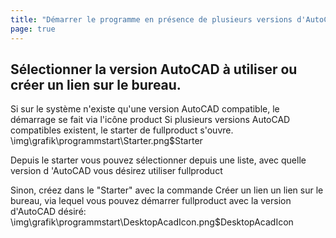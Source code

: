```yaml
---
title: "Démarrer le programme en présence de plusieurs versions d'AutoCAD"
page: true
---
```

## S&#233;lectionner la version  <Italic> AutoCAD </Italic>  &#224; utiliser ou cr&#233;er un lien sur le bureau.

Si sur le syst&#232;me n&#39;existe qu&#39;une version  <Italic> AutoCAD </Italic>  compatible, le d&#233;marrage se fait via l&#39;ic&#244;ne  <Placeholder>product</Placeholder>  Si plusieurs versions  <Italic> AutoCAD </Italic>  compatibles existent, le starter de  <Placeholder>fullproduct</Placeholder> s&#39;ouvre.<Image>\img\grafik\programmstart\Starter.png$Starter</Image>

Depuis le starter vous pouvez s&#233;lectionner depuis une liste, avec quelle version d <Italic> &#39;AutoCAD </Italic>  vous d&#233;sirez utiliser  <Placeholder>fullproduct</Placeholder> 

Sinon, cr&#233;ez dans le &quot;Starter&quot; avec la commande  <Border>Créer un lien</Border>  un lien sur le bureau, via lequel vous pouvez d&#233;marrer  <Placeholder>fullproduct</Placeholder> avec la version d&#39;AutoCAD d&#233;sir&#233;:<Image>\img\grafik\programmstart\DesktopAcadIcon.png$DesktopAcadIcon</Image>
